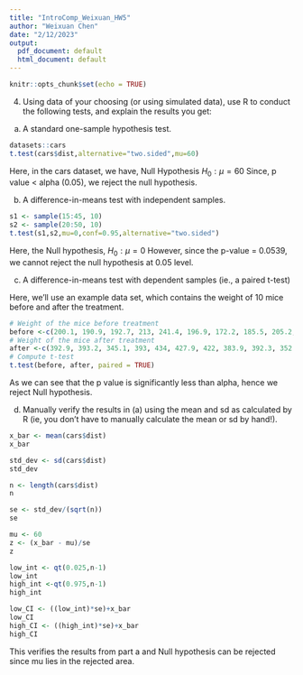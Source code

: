```yaml
---
title: "IntroComp_Weixuan_HW5"
author: "Weixuan Chen"
date: "2/12/2023"
output:
  pdf_document: default
  html_document: default
---
```


```r
knitr::opts_chunk$set(echo = TRUE)
```

4.
Using data of your choosing (or using simulated data), use R to conduct the following tests, and explain the results you get:

a. A standard one-sample hypothesis test.
```r
datasets::cars
t.test(cars$dist,alternative="two.sided",mu=60)
```
Here, in the cars dataset, we have, Null Hypothesis $H_{0}: \mu=60$
Since, p value < alpha (0.05), we reject the null hypothesis.



b. A difference-in-means test with independent samples.

```r
s1 <- sample(15:45, 10)
s2 <- sample(20:50, 10)
t.test(s1,s2,mu=0,conf=0.95,alternative="two.sided")
```
Here, the Null hypothesis, $H_{0}:\mu=0$
However, since the p-value = 0.0539, we cannot reject the null hypothesis at 0.05 level.



c. A difference-in-means test with dependent samples (ie., a paired t-test)

Here, we'll use an example data set, which contains the weight of 10 mice before and after the treatment.
```r
# Weight of the mice before treatment
before <-c(200.1, 190.9, 192.7, 213, 241.4, 196.9, 172.2, 185.5, 205.2, 193.7)
# Weight of the mice after treatment
after <-c(392.9, 393.2, 345.1, 393, 434, 427.9, 422, 383.9, 392.3, 352.2)
# Compute t-test
t.test(before, after, paired = TRUE)
```
As we can see that the p value is significantly less than alpha,
hence we reject Null hypothesis.



d. Manually verify the results in (a) using the mean and sd as calculated by R (ie, you don't have to
manually calculate the mean or sd by hand!).

```r
x_bar <- mean(cars$dist)
x_bar
```

```r
std_dev <- sd(cars$dist)
std_dev
```

```r
n <- length(cars$dist)
n
```
```r
se <- std_dev/(sqrt(n))
se
```
```r
mu <- 60
z <- (x_bar - mu)/se
z
```
```r
low_int <- qt(0.025,n-1)
low_int
high_int <-qt(0.975,n-1)
high_int
```
```r
low_CI <- ((low_int)*se)+x_bar
low_CI
high_CI <- ((high_int)*se)+x_bar
high_CI
```
This verifies the results from part a and Null hypothesis can be rejected since mu lies in the rejected area.


